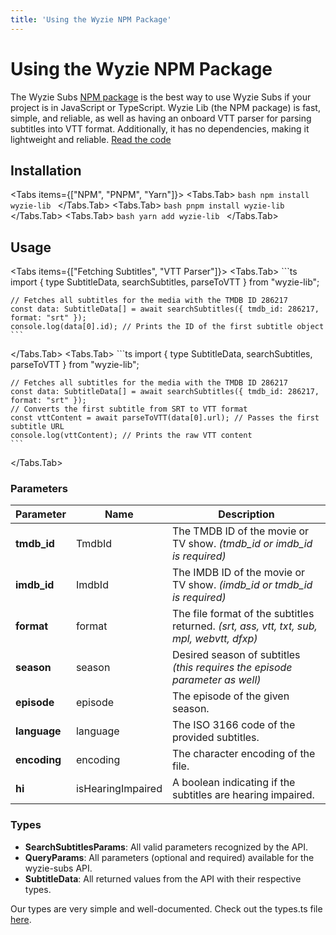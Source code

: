 ```yaml
---
title: 'Using the Wyzie NPM Package'
---
```


# Using the Wyzie NPM Package
The Wyzie Subs [NPM package](https://www.npmjs.com/package/wyzie-lib) is the best way to use Wyzie Subs if your project is in JavaScript or TypeScript. Wyzie Lib (the NPM package) is fast, simple, and reliable, as well as having an onboard VTT parser for parsing subtitles into VTT format. Additionally, it has no dependencies, making it lightweight and reliable. [Read the code](https://github.com/itzcozi/wyzie-lib)

## Installation

<Tabs items={["NPM", "PNPM", "Yarn"]}>
  <Tabs.Tab>
    ```bash
    npm install wyzie-lib
    ```
  </Tabs.Tab>
  <Tabs.Tab>
    ```bash
    pnpm install wyzie-lib
    ```
  </Tabs.Tab>
  <Tabs.Tab>
    ```bash
    yarn add wyzie-lib
    ```
  </Tabs.Tab>
</Tabs>

## Usage

<Tabs items={["Fetching Subtitles", "VTT Parser"]}>
  <Tabs.Tab>
    ```ts
    import { type SubtitleData, searchSubtitles, parseToVTT } from "wyzie-lib";
    
    // Fetches all subtitles for the media with the TMDB ID 286217
    const data: SubtitleData[] = await searchSubtitles({ tmdb_id: 286217, format: "srt" });
    console.log(data[0].id); // Prints the ID of the first subtitle object
    ```
  </Tabs.Tab>
  <Tabs.Tab>
    ```ts
    import { type SubtitleData, searchSubtitles, parseToVTT } from "wyzie-lib";

    // Fetches all subtitles for the media with the TMDB ID 286217
    const data: SubtitleData[] = await searchSubtitles({ tmdb_id: 286217, format: "srt" });
    // Converts the first subtitle from SRT to VTT format
    const vttContent = await parseToVTT(data[0].url); // Passes the first subtitle URL
    console.log(vttContent); // Prints the raw VTT content
    ```
  </Tabs.Tab>
</Tabs>

### Parameters

| Parameter    | Name              | Description                                                                               |
| ------------ | ----------------- | ----------------------------------------------------------------------------------------- |
| **tmdb_id**  | TmdbId            | The TMDB ID of the movie or TV show. _(tmdb_id or imdb_id is required)_                   |
| **imdb_id**  | ImdbId            | The IMDB ID of the movie or TV show. _(imdb_id or tmdb_id is required)_                   |
| **format**   | format            | The file format of the subtitles returned. _(srt, ass, vtt, txt, sub, mpl, webvtt, dfxp)_ |
| **season**   | season            | Desired season of subtitles _(this requires the episode parameter as well)_               |
| **episode**  | episode           | The episode of the given season.                                                          |
| **language** | language          | The ISO 3166 code of the provided subtitles.                                              |
| **encoding** | encoding          | The character encoding of the file.                                                       |
| **hi**       | isHearingImpaired | A boolean indicating if the subtitles are hearing impaired.                               |

### Types

- **SearchSubtitlesParams**: All valid parameters recognized by the API.
- **QueryParams**: All parameters (optional and required) available for the wyzie-subs API.
- **SubtitleData**: All returned values from the API with their respective types.

Our types are very simple and well-documented. Check out the types.ts file [here](https://raw.githubusercontent.com/itzCozi/wyzie-lib/refs/heads/main/src/types.ts).
